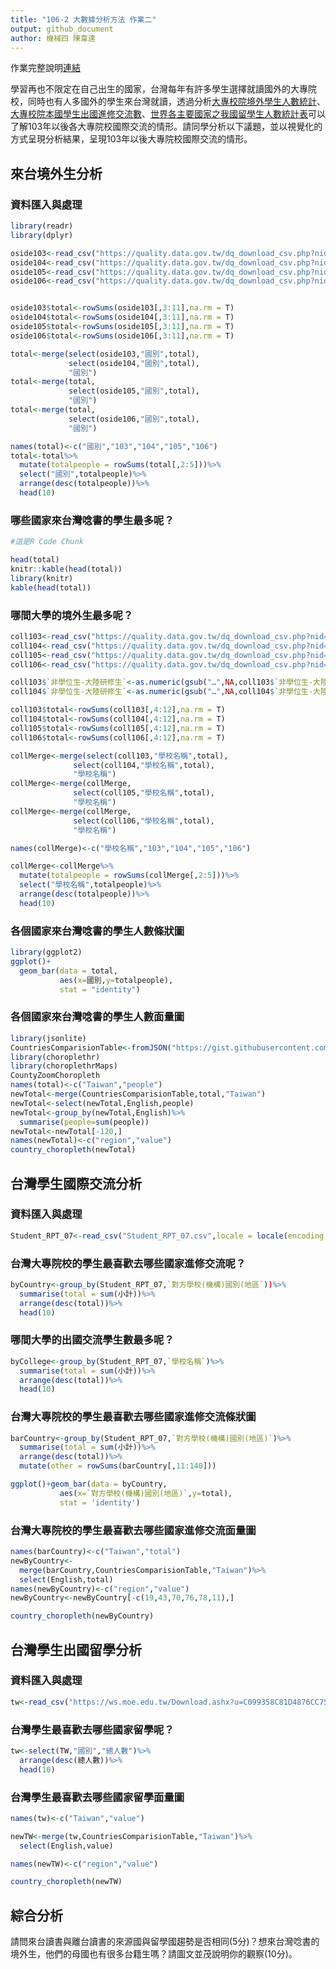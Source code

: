 ```yaml
---
title: "106-2 大數據分析方法 作業二"
output: github_document
author: 機械四 陳韋達
---
```


作業完整說明[連結](https://docs.google.com/document/d/1aLGSsGXhgOVgwzSg9JdaNz2qGPQJSoupDAQownkGf_I/edit?usp=sharing)

學習再也不限定在自己出生的國家，台灣每年有許多學生選擇就讀國外的大專院校，同時也有人多國外的學生來台灣就讀，透過分析[大專校院境外學生人數統計](https://data.gov.tw/dataset/6289)、[大專校院本國學生出國進修交流數](https://data.gov.tw/dataset/24730)、[世界各主要國家之我國留學生人數統計表](https://ws.moe.edu.tw/Download.ashx?u=C099358C81D4876CC7586B178A6BD6D5062C39FB76BDE7EC7685C1A3C0846BCDD2B4F4C2FE907C3E7E96F97D24487065577A728C59D4D9A4ECDFF432EA5A114C8B01E4AFECC637696DE4DAECA03BB417&n=4E402A02CE6F0B6C1B3C7E89FDA1FAD0B5DDFA6F3DA74E2DA06AE927F09433CFBC07A1910C169A1845D8EB78BD7D60D7414F74617F2A6B71DC86D17C9DA3781394EF5794EEA7363C&icon=..csv)可以了解103年以後各大專院校國際交流的情形。請同學分析以下議題，並以視覺化的方式呈現分析結果，呈現103年以後大專院校國際交流的情形。



## 來台境外生分析
### 資料匯入與處理
```r
library(readr)
library(dplyr)

oside103<-read_csv("https://quality.data.gov.tw/dq_download_csv.php?nid=6289&md5_url=25f64d5125016dcd6aed42e50c972ed0")
oside104<-read_csv("https://quality.data.gov.tw/dq_download_csv.php?nid=6289&md5_url=4d3e9b37b7b0fd3aa18a388cdbc77996")
oside105<-read_csv("https://quality.data.gov.tw/dq_download_csv.php?nid=6289&md5_url=19bedf88cf46999da12513de755c33c6")
oside106<-read_csv("https://quality.data.gov.tw/dq_download_csv.php?nid=6289&md5_url=50e3370f9f8794f2054c0c82a2ed8c91")


oside103$total<-rowSums(oside103[,3:11],na.rm = T)
oside104$total<-rowSums(oside104[,3:11],na.rm = T)
oside105$total<-rowSums(oside105[,3:11],na.rm = T)
oside106$total<-rowSums(oside106[,3:11],na.rm = T)

total<-merge(select(oside103,"國別",total),
             select(oside104,"國別",total),
             "國別")
total<-merge(total,
             select(oside105,"國別",total),
             "國別")
total<-merge(total,
             select(oside106,"國別",total),
             "國別")

names(total)<-c("國別","103","104","105","106")
total<-total%>%
  mutate(totalpeople = rowSums(total[,2:5]))%>%
  select("國別",totalpeople)%>%
  arrange(desc(totalpeople))%>%
  head(10)
```

### 哪些國家來台灣唸書的學生最多呢？ 
```r
#這是R Code Chunk

head(total)
knitr::kable(head(total))
library(knitr)
kable(head(total))
```

### 哪間大學的境外生最多呢？
```r
coll103<-read_csv("https://quality.data.gov.tw/dq_download_csv.php?nid=6289&md5_url=a6d1469f39fe41fb81dbfc373aef3331")
coll104<-read_csv("https://quality.data.gov.tw/dq_download_csv.php?nid=6289&md5_url=8baeae81cba74f35cf0bb1333d3d99f5")
coll105<-read_csv("https://quality.data.gov.tw/dq_download_csv.php?nid=6289&md5_url=1a485383cf9995da679c3798ab4fd681")
coll106<-read_csv("https://quality.data.gov.tw/dq_download_csv.php?nid=6289&md5_url=883e2ab4d5357f70bea9ac44a47d05cc")

coll103$`非學位生-大陸研修生`<-as.numeric(gsub("…",NA,coll103$`非學位生-大陸研修生`))
coll104$`非學位生-大陸研修生`<-as.numeric(gsub("…",NA,coll104$`非學位生-大陸研修生`))

coll103$total<-rowSums(coll103[,4:12],na.rm = T)
coll104$total<-rowSums(coll104[,4:12],na.rm = T)
coll105$total<-rowSums(coll105[,4:12],na.rm = T)
coll106$total<-rowSums(coll106[,4:12],na.rm = T)

collMerge<-merge(select(coll103,"學校名稱",total),
              select(coll104,"學校名稱",total),
              "學校名稱")
collMerge<-merge(collMerge,
              select(coll105,"學校名稱",total),
              "學校名稱")
collMerge<-merge(collMerge,
              select(coll106,"學校名稱",total),
              "學校名稱")

names(collMerge)<-c("學校名稱","103","104","105","106")

collMerge<-collMerge%>%
  mutate(totalpeople = rowSums(collMerge[,2:5]))%>%
  select("學校名稱",totalpeople)%>%
  arrange(desc(totalpeople))%>%
  head(10)

```

### 各個國家來台灣唸書的學生人數條狀圖
```r
library(ggplot2)
ggplot()+
  geom_bar(data = total,
           aes(x=國別,y=totalpeople),
           stat = "identity")
```

### 各個國家來台灣唸書的學生人數面量圖
```r

library(jsonlite)
CountriesComparisionTable<-fromJSON("https://gist.githubusercontent.com/jacobbubu/060d84c2bdf005d412db/raw/845c78f55e49fee89814bdc599355069f07b7ee6/countries.json")
library(choroplethr)
library(choroplethrMaps)
CountyZoomChoropleth
names(total)<-c("Taiwan","people")
newTotal<-merge(CountriesComparisionTable,total,"Taiwan")
newTotal<-select(newTotal,English,people)
newTotal<-group_by(newTotal,English)%>%
  summarise(people=sum(people))
newTotal<-newTotal[-120,]
names(newTotal)<-c("region","value")
country_choropleth(newTotal)
```

## 台灣學生國際交流分析

### 資料匯入與處理
```r
Student_RPT_07<-read_csv("Student_RPT_07.csv",locale = locale(encoding = "BIG5"))
```

### 台灣大專院校的學生最喜歡去哪些國家進修交流呢？
```r
byCountry<-group_by(Student_RPT_07,`對方學校(機構)國別(地區`))%>%
  summarise(total = sum(小計))%>%
  arrange(desc(total))%>%
  head(10)
```

### 哪間大學的出國交流學生數最多呢？
```r
byCollege<-group_by(Student_RPT_07,`學校名稱`)%>%
  summarise(total = sum(小計))%>%
  arrange(desc(total))%>%
  head(10)
```

### 台灣大專院校的學生最喜歡去哪些國家進修交流條狀圖
```r
barCountry<-group_by(Student_RPT_07,`對方學校(機構)國別(地區)`)%>%
  summarise(total = sum(小計))%>%
  arrange(desc(total))%>%
  mutate(other = rowSums(barCountry[,11:140]))

ggplot()+geom_bar(data = byCountry,
           aes(x=`對方學校(機構)國別(地區)`,y=total),
           stat = 'identity')
```

### 台灣大專院校的學生最喜歡去哪些國家進修交流面量圖
```r
names(barCountry)<-c("Taiwan","total")
newByCountry<-
  merge(barCountry,CountriesComparisionTable,"Taiwan")%>%
  select(English,total)
names(newByCountry)<-c("region","value")
newByCountry<-newByCountry[-c(19,43,70,76,78,11),]

country_choropleth(newByCountry)
```

## 台灣學生出國留學分析

### 資料匯入與處理
```r

tw<-read_csv("https://ws.moe.edu.tw/Download.ashx?u=C099358C81D4876CC7586B178A6BD6D5062C39FB76BDE7EC7685C1A3C0846BCDD2B4F4C2FE907C3E7E96F97D24487065577A728C59D4D9A4ECDFF432EA5A114C8B01E4AFECC637696DE4DAECA03BB417&n=4E402A02CE6F0B6C1B3C7E89FDA1FAD0B5DDFA6F3DA74E2DA06AE927F09433CFBC07A1910C169A1845D8EB78BD7D60D7414F74617F2A6B71DC86D17C9DA3781394EF5794EEA7363C&icon=..csv")

```

### 台灣學生最喜歡去哪些國家留學呢？
```r
tw<-select(TW,"國別","總人數")%>%
  arrange(desc(總人數))%>%
  head(10)
```

### 台灣學生最喜歡去哪些國家留學面量圖
```r
names(tw)<-c("Taiwan","value")

newTW<-merge(tw,CountriesComparisionTable,"Taiwan")%>%
  select(English,value)

names(newTW)<-c("region","value")

country_choropleth(newTW)
```

## 綜合分析

請問來台讀書與離台讀書的來源國與留學國趨勢是否相同(5分)？想來台灣唸書的境外生，他們的母國也有很多台籍生嗎？請圖文並茂說明你的觀察(10分)。